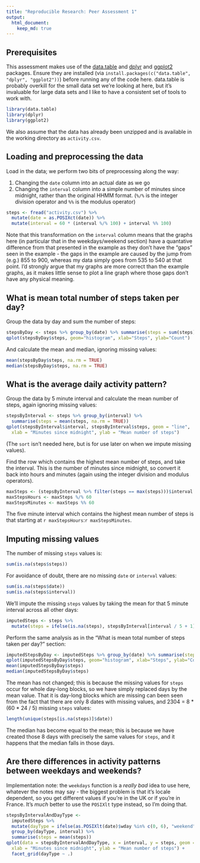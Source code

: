 ```yaml
---
title: "Reproducible Research: Peer Assessment 1"
output: 
  html_document:
    keep_md: true
---
```


## Prerequisites

This assessment makes use of the [data.table](https://cran.r-project.org/web/packages/data.table/index.html) and [dplyr](https://cran.r-project.org/web/packages/dplyr/index.html) and [ggplot2](https://cran.r-project.org/web/packages/ggplot2/index.html) packages. Ensure they are installed (via `install.packages(c("data.table", "dplyr", "ggplot2"))`) before running any of the code here. data.table is probably overkill for the small data set we're looking at here, but it's invaluable for large data sets and I like to have a consistent set of tools to work with.

```r
library(data.table)
library(dplyr)
library(ggplot2)
```

We also assume that the data has already been unzipped and is available in the working directory as `activity.csv`.

## Loading and preprocessing the data

Load in the data; we perform two bits of preprocessing along the way:

1. Changing the `date` column into an actual date as we go
2. Changing the `interval` column into a simple number of minutes since midnight, rather than the original HHMM format. (`%/%` is the integer division operator and `%%` is the modulus operator)

```r
steps <- fread("activity.csv") %>%
  mutate(date = as.POSIXct(date)) %>%
  mutate(interval = 60 * (interval %/% 100) + interval %% 100)
```

Note that this transformation on the `interval` column means that the graphs here (in particular that in the weekdays/weekend section) have a quantative difference from that presented in the example as they don't have the "gaps" seen in the example - the gaps in the example are caused by the jump from (e.g.) 855 to 900, whereas my data simply goes from 535 to 540 at that point. I'd strongly argue that my graphs are more correct than the example graphs, as it makes little sense to plot a line graph where those gaps don't have any physical meaning.

## What is mean total number of steps taken per day?

Group the data by day and sum the number of steps:

```r
stepsByDay <- steps %>% group_by(date) %>% summarise(steps = sum(steps))
qplot(stepsByDay$steps, geom="histogram", xlab="Steps", ylab="Count")
```

And calculate the mean and median, ignoring missing values:

```r
mean(stepsByDay$steps, na.rm = TRUE)
median(stepsByDay$steps, na.rm = TRUE)
```

## What is the average daily activity pattern?

Group the data by 5 minute interval and calculate the mean number of steps, again ignoring missing values:

```r
stepsByInterval <- steps %>% group_by(interval) %>%
  summarise(steps = mean(steps, na.rm = TRUE))
qplot(stepsByInterval$interval, stepsByInterval$steps, geom = "line",
  xlab = "Minutes since midnight", ylab = "Mean number of steps")
```

(The `sort` isn't needed here, but is for use later on when we impute missing values).

Find the row which contains the highest mean number of steps, and take the interval. This is the number of minutes since midnight, so convert it back into hours and minutes (again using the integer division and modulus operators).

```r
maxSteps <- (stepsByInterval %>% filter(steps == max(steps)))$interval
maxStepsHours <- maxSteps %/% 60
maxStepsMinutes <- maxSteps %% 60
```

The five minute interval which contains the highest mean number of steps is that starting at `r maxStepsHours`:`r maxStepsMinutes`.

## Imputing missing values

The number of missing `steps` values is:

```r
sum(is.na(steps$steps))
```

For avoidance of doubt, there are no missing `date` or `interval` values:

```r
sum(is.na(steps$date))
sum(is.na(steps$interval))
```

We'll impute the missing `steps` values by taking the mean for that 5 minute interval across all other days:

```r
imputedSteps <- steps %>%
  mutate(steps = ifelse(is.na(steps), stepsByInterval[interval / 5 + 1]$steps, steps))
```

Perform the same analysis as in the "What is mean total number of steps taken per day?" section:

```r
imputedStepsByDay <- imputedSteps %>% group_by(date) %>% summarise(steps = sum(steps))
qplot(imputedStepsByDay$steps, geom="histogram", xlab="Steps", ylab="Count")
mean(imputedStepsByDay$steps)
median(imputedStepsByDay$steps)
```

The mean has not changed; this is because the missing values for `steps` occur for whole day-long blocks, so we have simply replaced days by the mean value. That it is day-long blocks which are missing can been seen from the fact that there are only 8 dates with missing values, and 2304 = 8 * (60 * 24 / 5) missing `steps` values:

```r
length(unique(steps[is.na(steps)]$date))
```

The median has become equal to the mean; this is because we have created those 8 days with precisely the same values for `steps`, and it happens that the median falls in those days.

## Are there differences in activity patterns between weekdays and weekends?

Implementation note: the `weekdays` function is a *really bad* idea to use here, whatever the notes may say - the biggest problem is that it's locale dependent, so you get different values if you're in the UK or if you're in France. It's *much* better to use the `POSIXlt` type instead, so I'm doing that.

```r
stepsByIntervalAndDayType <-
  imputedSteps %>%
  mutate(dayType = ifelse(as.POSIXlt(date)$wday %in% c(0, 6), "weekend", "weekday")) %>%
  group_by(dayType, interval) %>%
  summarise(steps = mean(steps))
qplot(data = stepsByIntervalAndDayType, x = interval, y = steps, geom = "line",
  xlab = "Minutes since midnight", ylab = "Mean number of steps") +
  facet_grid(dayType ~ .)
```


